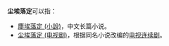 '''尘埃落定'''可以指：
* [[塵埃落定_(小說)|塵埃落定 (小說)]]，中文长篇小说。
* [[尘埃落定_(电视剧)|尘埃落定 (电视剧)]]，根据同名小说改编的[[电视连续剧|电视连续剧]]。

{{消歧义|C|Cat=四字作品消歧义}}